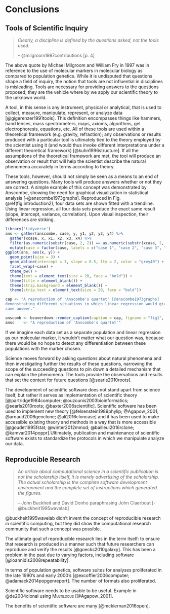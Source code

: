 # Conclusions

## Tools of Scientific Inquiry

> *Clearly, a discipline is defined by the questions asked, not the tools used.*
> 
> -- @milgroom1997contributions [p. 4]

The above quote by Michael Milgroom and William Fry in 1997 was in reference to
the use of molecular markers in molecular biology as compared to population
genetics. While it is undisputed that questions shape a field of inquiry, the
notion that tools are not influential in disciplines is misleading. Tools are
necessary for providing answers to the questions proposed; they are the vehicle
where by we apply our scientific theory to the unknown world.

A tool, in this sense is any instrument, physical or analytical, that is used to
collect, measure, manipulate, represent, or analyze data [@gigerenzer1991tools].
This definition encompasses things like hammers, hand lenses, mass
spectrometers, maps, axioms, algorithms, gel electrophoresis, equations, etc.
All of these tools are used within a theoretical framework (e.g. gravity,
refraction); any observations or results produced with a particular tool is
ultimately tied to the theory employed by the scientist using it (and would thus
invoke different interpretations under a different theoretical framework)
[@kuhn1996structure]. If all the assumptions of the theoretical framework are
met, the tool will produce an observation or result that will help the scientist
describe the natural phenomena accurately in terms according to theory.

These tools, however, should not simply be seen as a means to an end of
answering questions. Many tools will produce answers whether or not they are
correct. A simple example of this concept was demonstrated by Anscombe, showing
the need for graphical visualization in statistical analysis 
[-@anscombe1973graphs]. Reproduced in Fig. \@ref(fig:introduction2), four data
sets are shown fitted with a trendline. Using linear regression, all four data
sets produce the exact same result (slope, intercept, variance, correlation).
Upon visual inspection, their differences are striking.

```r
library('tidyverse')
ans <- gather(anscombe, case, y, y1, y2, y3, y4) %>% 
  gather(xcase, x, x1, x2, x3, x4) %>% 
  filter(as.numeric(substr(case, 2, 2)) == as.numeric(substr(xcase, 2, 2))) %>%
  mutate(case = factor(case, labels = c("case 1", "case 2", "case 3", "case 4")))
ggplot(ans, aes(x, y)) +
  geom_point(size = 3) +
  geom_abline(intercept = 3, slope = 0.5, lty = 2, color = "grey40") +
  facet_wrap(~case) +
  theme_bw() +
  theme(text = element_text(size = 20, face = "bold")) +
  theme(title = element_blank()) +
  theme(strip.background = element_blank()) +
  theme(strip.text = element_text(size = 20, face = "bold"))

cap <- "A reproduction of 'Anscombe's quartet' [@anscombe1973graphs] 
demonstrating different situations in which linear regression would give the 
same answer."

anscomb <- beaverdown::render_caption(caption = cap, figname = "fig1", to = TO)
ansc    <- "A reproduction of 'Anscombe's quartet'"
```

If we imagine each data set as a separate population and linear regression as our
molecular marker, it wouldn't matter what our question was, because there would
be no hope to detect any differentiation between these populations with the
marker chosen. 

Science moves forward by asking questions about natural phenomena and then
investigating further the results of these questions, narrowing the scope of the
succeeding questions to pin down a detailed mechanism that can explain the
phenomena. The tools provide the observations and results that set the
context for future questions [@searls2010roots].

The development of scientific software does not stand apart from science itself,
but rather it serves as implementation of scientific theory
[@partridge1984computer; @ouzounis2003bioinformatics; @searls2010roots;
@baxter2006scientific]. Scientific software has been used to implement new 
theory [@felsenstein1989phylip; @Agapow_2001; @arnaud2006genclone;
@ali2016cloncase] and it has been used to make accessible existing theory and
methods in a way that is more accessible [@goudet1995fstat; @winter2012mmod;
@bailleul2016rclone; @kamvar2014poppr].Ultimately, publication and maintenance 
of scientific software exists to standardize the protocols in which we 
manipulate analyze our data.

## Reproducible Research

> *An article about computational science in a scientific publication is not the
> scholarship itself, it is merely advertising of the scholarship. The actual
> scholarship is the complete software development environment and the complete
> set of instructions which generated the figures.*
>
> -- John Buckheit and David Donho paraphrasing John Claerbout [-@buckheit1995wavelab]

[kamoun2015pubpeer]: https://pubpeer.com/topics/1/877A42B12A198A44306771E0D80AB8

@buckheit1995wavelab didn't invent the concept of reproducible research in
scientific computing, but they did show the computational research community that
such a concept was possible.

The ultimate goal of reproducible research lies in the term itself: to ensure that
research is produced in a manner such that future researchers can reproduce and
verify the results [@goecks2010galaxy]. This has been a problem in the past due
to varying factors, including software [@ioannidis2008repeatability].

In terms of population genetics, software suites for analyses proliferated in
the late 1990's and early 2000's [@excoffier2006computer;
@adamack2014popgenreport]. The number of formats also proliferated.

Scientific software needs to be usable to be useful. Example in @de2004clonal
using <span style="font-variant:small-caps;">Multilocus</span> [@Agapow_2001].

The benefits of scientific software are many [@mckiernan2016open].